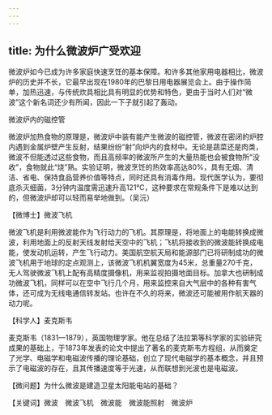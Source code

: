 ```yaml
---
---
---
```

title: 为什么微波炉广受欢迎
---




微波炉如今已成为许多家庭快速烹饪的基本保障。和许多其他家用电器相比，微波炉的历史并不长，它最早出现在1980年的巴黎日用电器展览会上。由于操作简单，加热迅速，与传统炊具相比具有明显的优势和特色，更由于当时人们对“微波”这个新名词还少有所闻，因此一下子就引起了轰动。

微波炉内的磁控管



微波炉加热食物的原理是，微波炉中装有能产生微波的磁控管，微波在密闭的炉腔内遇到金属炉壁产生反射，结果纷纷“射”向炉内的食材中。无论是蔬菜还是肉类，微波不但能透过这些食物，而且高频率的微波所产生的大量热能也会被食物所“没收”，食物就此“烧”熟。实验证明，微波烹饪的热效率高达80%，具有无烟、清洁、省电、保持食品营养价值等特点，同时还具有消毒作用。现代医学认为，要彻底杀灭细菌，3分钟内温度需迅速升高121℃，这种要求在常规条件下是难以达到的，但微波炉却可以轻而易举地做到。（吴沅）





【微博士】微波飞机



微波飞机是利用微波能作为飞行动力的飞机。其原理是，将地面上的电能转换成微波，利用地面上的反射天线发射给天空中的飞机；飞机将接收到的微波能转换成电能，使发动机运转，产生飞行动力。美国航空航天局和能源部门已将研制成功的微波飞机用于地球的定点观测上，该微波飞机机翼宽度为45米，总重量270千克，无人驾驶微波飞机上配有高精度摄像机，用来监视拍摄地面目标。加拿大也研制成功微波飞机，同样可以在空中飞行几个月，用来监控来自大气层中的各种有害气体，还可成为无线电通信转发站。也许在不久的将来，微波还可能被用作航天器的动力呢。

【科学人】麦克斯韦



麦克斯韦（1831—1879），英国物理学家。他在总结了法拉第等科学家的实验研究成果的基础上，于1873年发表的论文中提出了著名的麦克斯韦方程组，从而奠定了光学、电磁学和电磁波传播的理论基础，创立了现代电磁学的基本概念，并且预示了电磁波的存在，且其传播速度等于光速，从而联想到光波也是电磁波。

【微问题】为什么微波是建造卫星太阳能电站的基础？

【关键词】微波　微波飞机　微波能　微波能照射　微波炉